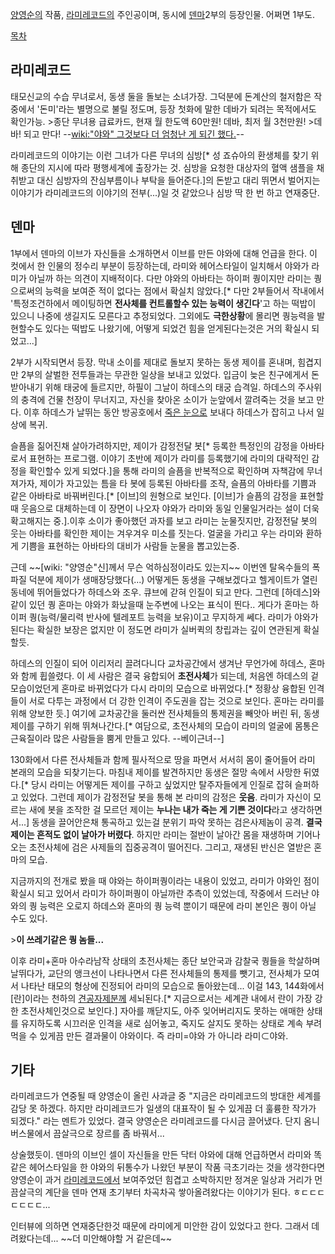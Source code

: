 [[양영순]]의 작품, [[라미레코드]]의 주인공이며, 동시에 [[덴마]]2부의 등장인물. 어쩌면 1부도.

[[목차]]

== 라미레코드 ==
태모신교의 수습 무녀로서, 동생 둘을 돌보는 소녀가장. 그덕분에 돈계산의 철저함은 작중에서 '돈미'라는 별명으로 불릴 정도며, 등장 첫화에 말한 데바가 되려는 목적에서도 확인가능.
>종단 무녀용 급료카드, 현재 월 한도액 60만원! 데바, 최저 월 3천만원!
>데바! 되고 만다! --[[wiki:"야와" 그것보다 더 엄청난 게 되긴 했다.]]--

라미레코드의 이야기는 이런 그녀가 다른 무녀의 심방[* 성 죠슈아의 환생체를 찾기 위해 종단의 지시에 따라 평행세계에 출장가는 것. 심방을 요청한 대상자의 혈액 샘플을 채취받고 대신 심방자의 잔심부름이나 부탁을 들어준다.]의 돈받고 대리 뛰면서 벌어지는 이야기가 라미레코드의 이야기의 전부(...)일 것 같았으나 심방 딱 한 번 하고 연재중단.

== 덴마 ==
1부에서 덴마의 이브가 자신들을 소개하면서 이브를 만든 야와에 대해 언급을 한다. 이 컷에서 한 인물의 정수리 부분이 등장하는데, 라미와 헤어스타일이 일치해서 야와가 라미가 아닐까 하는 의견이 지배적이다. 다만 야와의 아바타는 하이퍼 퀑이지만 라미는 퀑으로써의 능력을 보여준 적이 없다는 점에서 확실치 않았다.[* 다만 2부들어서 작내에서 '특정조건하에서 메이팅하면 '''전사체를 컨트롤할수 있는 능력이 생긴다''''고 하는 떡밥이 있으니 나중에 생길지도 모른다고 추정되었다. 그외에도 '''극한상황'''에 몰리면 퀑능력을 발현할수도 있다는 떡밥도 나왔기에, 어떻게 되었건 힘을 얻게된다는것은 거의 확실시 되었고...]

2부가 시작되면서 등장. 막내 소이를 제대로 돌보지 못하는 동생 제이를 혼내며, 힘겹지만 2부의 살벌한 전투들과는 무관한 일상을 보내고 있었다. 입금이 늦은 친구에게서 돈 받아내기 위해 태궁에 들르지만, 하필이 그날이 하데스의 태궁 습격일. 하데스의 주사위의 충격에 건물 천장이 무너지고, 자신을 찾아온 소이가 눈앞에서 깔려죽는 것을 보고 만다. 이후 하데스가 날뛰는 동안 방공호에서 [[죽은 눈]]으로 보내다 하데스가 잡히고 나서 일상에 복귀.

슬픔을 짊어진채 살아가려하지만, 제이가 감정전달 봇[* 등록한 특정인의 감정을 아바타로서 표현하는 프로그램. 이야기 초반에 제이가 라미를 등록했기에 라미의 대략적인 감정을 확인할수 있게 되었다.]을 통해 라미의 슬픔을 반복적으로 확인하며 자책감에 무너져가자, 제이가 자고있는 틈을 타 봇에 등록된 아바타를 조작, 슬픔의 아바타를 기쁨과 같은 아바타로 바꿔버린다.[* [이브]의 원형으로 보인다. [이브]가 슬픔의 감정을 표현할 때 웃음으로 대체하는데 이 장면이 나오자 야와가 라미와 동일 인물일거라는 설이 더욱 확고해지는 중.].이후 소이가 좋아했던 과자를 보고 라미는 눈물짓지만, 감정전달 봇의 웃는 아바타를 확인한 제이는 겨우겨우 미소를 짓는다. 얼굴을 가리고 우는 라미와 환하게 기쁨을 표현하는 아바타의 대비가 사람들 눈물을 뽑고있는중.

근데 ~~[wiki: "양영순"신]께서 무슨 억하심정이라도 있는지~~ 이번엔 탈옥수들의 폭파질 덕분에 제이가 생매장당했다(...) 어떻게든 동생을 구해보겠다고 헬게이트가 열린 동네에 뛰어들었다가 하데스와 조우. 큐브에 갇혀 인질이 되고 만다. 그런데 [하데스]와 같이 있던 퀑 혼마는 야와가 화났을때 눈주변에 나오는 표식이 띈다.. 게다가 혼마는 하이퍼 퀑(능력/물리력 반사에 텔레포트 능력을 보유)이고 무지하게 쎄다. 라미가 야와가 된다는 확실한 보장은 없지만 이 정도면 라미가 실버퀵의 창립과는 깊이 연관된게 확실할듯.

하데스의 인질이 되어 이리저리 끌려다니다 교차공간에서 생겨난 무언가에 하데스, 혼마와 함께 휩쓸렸다. 이 세 사람은 결국 융합되어 '''초전사체'''가 되는데, 처음엔 하데스의 겉모습이었던게 혼마로 바뀌었다가 다시 라미의 모습으로 바뀌었다.[* 정황상 융합된 인격들이 서로 다투는 과정에서 더 강한 인격이 주도권을 잡는 것으로 보인다. 혼마는 라미를 위해 양보한 듯.] 여기에 교차공간을 둘러싼 전사체들의 통제권을 빼앗아 버린 뒤, 동생 제이를 구하기 위해 뛰쳐나간다.[* 여담으로, 초전사체의 모습이 라미의 얼굴에 몸통은 근육질이라 많은 사람들을 뿜게 만들고 있다. --베이근녀--]

130화에서 다른 전사체들과 함께 필사적으로 땅을 파면서 서서히 몸이 줄어들어 라미 본래의 모습을 되찾기는다. 마침내 제이를 발견하지만 동생은 절망 속에서 사망한 뒤였다.[* 당시 라미는 어떻게든 제이를 구하고 싶었지만 탈주자들에게 인질로 잡혀 슬퍼하고 있었다. 그런데 제이가 감정전달 봇을 통해 본 라미의 감정은 '''웃음'''. 라미가 자신이 모르는 새에 봇을 조작한 걸 모르던 제이는 '''누나는 내가 죽는 게 기쁜 것이다'''라고 생각하면서...] 동생을 끌어안은채 통곡하고 있는걸 분위기 파악 못하는 검은사제놈이 공격. '''결국 제이는 흔적도 없이 날아가 버렸다'''. 하지만 라미는 절반이 날아간 몸을 재생하며 기어나오는 초전사체에 검은 사제들의 집중공격이 떨어진다. 그리고, 재생된 반신은 열받은 혼마의 모습.

지금까지의 전개로 봤을 때 야와는 하이퍼퀑이라는 내용이 있었고, 라미가 야와인 점이 확실시 되고 있어서 라미가 하이퍼퀑이 아닐까란 추측이 있었는데, 작중에서 드러난 야와의 퀑 능력은 오로지 하데스와 혼마의 퀑 능력 뿐이기 때문에 라미 본인은 퀑이 아닐 수도 있다.

>'''이 쓰레기같은 퀑 놈들...'''

이후 라미+혼마 아수라남작 상태의 초전사체는 종단 보안국과 감찰국 퀑들을 학살하며 날뛰다가, 교단의 앵크선이 나타나면서 다른 전사체들의 통제를 뺏기고, 전사체가 모여서 나타난 태모의 형상에 진정되어 라미의 모습으로 돌아왔는데... 이걸 143, 144화에서 [란]이라는 천하의 [[견공자제분]]께 세뇌된다.[* 지금으로서는 세계관 내에서 란이 가장 강한 초전사체인것으로 보인다.] 자아를 깨닫지도, 아주 잊어버리지도 못하는 애매한 상태를 유지하도록 시끄러운 인격을 새로 심어놓고, 죽지도 살지도 못하는 상태로 계속 부려먹을 수 있게끔 만든 결과물이 야와이다. 즉 라미=야와 가 아니라 라미⊂야와.

== 기타 ==

라미레코드가 연중될 때 양영순이 올린 사과글 중 "지금은 라미레코드의 방대한 세계를 감당 못 하겠다. 하지만 라미레코드가 일생의 대표작이 될 수 있게끔 더 훌륭한 작가가 되겠다." 라는 멘트가 있었다. 결국 양영순은 라미레코드를 다시금 끌어냈다. 단지 옴니버스물에서 끔살극으로 장르를 좀 바꿔서...

상술했듯이. 덴마의 이브인 셀이 자신들을 만든 닥터 야와에 대해 언급하면서 라미와 똑같은 헤어스타일을 한 야와의 뒤통수가 나왔던 부분이 작품 극초기라는 것을 생각한다면 양영순이 과거 [[라미레코드]]에서 보여주었던 힘겹고 소박하지만 정겨운 일상과 거리가 먼 끔살극의 계단을 덴마 연재 초기부터 차곡차곡 쌓아올려왔다는 이야기가 된다. ㅎㄷㄷㄷㄷㄷㄷㄷ...

인터뷰에 의하면 연재중단한것 때문에 라미에게 미안한 감이 있었다고 한다. 그래서 데려왔다는데... ~~더 미안해야할 거 같은데~~
